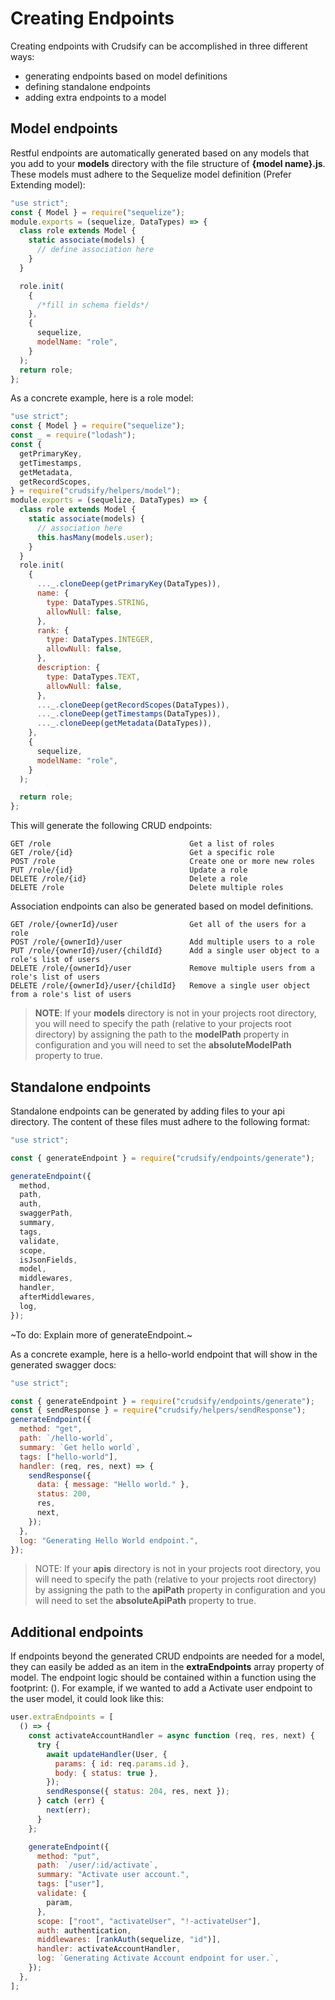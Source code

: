 # Creating Endpoints

Creating endpoints with Crudsify can be accomplished in three different ways:

- generating endpoints based on model definitions
- defining standalone endpoints
- adding extra endpoints to a model

## Model endpoints

Restful endpoints are automatically generated based on any models that you add to your **models** directory with the file structure of **\{model name\}.js**. These models must adhere to the Sequelize model definition (Prefer Extending model):

```js
"use strict";
const { Model } = require("sequelize");
module.exports = (sequelize, DataTypes) => {
  class role extends Model {
    static associate(models) {
      // define association here
    }
  }

  role.init(
    {
      /*fill in schema fields*/
    },
    {
      sequelize,
      modelName: "role",
    }
  );
  return role;
};
```

As a concrete example, here is a role model:

```js filename="models/role.js"
"use strict";
const { Model } = require("sequelize");
const _ = require("lodash");
const {
  getPrimaryKey,
  getTimestamps,
  getMetadata,
  getRecordScopes,
} = require("crudsify/helpers/model");
module.exports = (sequelize, DataTypes) => {
  class role extends Model {
    static associate(models) {
      // association here
      this.hasMany(models.user);
    }
  }
  role.init(
    {
      ..._.cloneDeep(getPrimaryKey(DataTypes)),
      name: {
        type: DataTypes.STRING,
        allowNull: false,
      },
      rank: {
        type: DataTypes.INTEGER,
        allowNull: false,
      },
      description: {
        type: DataTypes.TEXT,
        allowNull: false,
      },
      ..._.cloneDeep(getRecordScopes(DataTypes)),
      ..._.cloneDeep(getTimestamps(DataTypes)),
      ..._.cloneDeep(getMetadata(DataTypes)),
    },
    {
      sequelize,
      modelName: "role",
    }
  );

  return role;
};
```

This will generate the following CRUD endpoints:

```
GET /role                               Get a list of roles
GET /role/{id}                          Get a specific role
POST /role                              Create one or more new roles
PUT /role/{id}                          Update a role
DELETE /role/{id}                       Delete a role
DELETE /role                            Delete multiple roles
```

Association endpoints can also be generated based on model definitions.

```
GET /role/{ownerId}/user                Get all of the users for a role
POST /role/{ownerId}/user               Add multiple users to a role
PUT /role/{ownerId}/user/{childId}      Add a single user object to a role's list of users
DELETE /role/{ownerId}/user             Remove multiple users from a role's list of users
DELETE /role/{ownerId}/user/{childId}   Remove a single user object from a role's list of users
```

> **NOTE**: If your **models** directory is not in your projects root directory, you will need to specify the path (relative to your projects root directory) by assigning the path to the **modelPath** property in configuration and you will need to set the **absoluteModelPath** property to true.

## Standalone endpoints

Standalone endpoints can be generated by adding files to your api directory. The content of these files must adhere to the following format:

```js
"use strict";

const { generateEndpoint } = require("crudsify/endpoints/generate");

generateEndpoint({
  method,
  path,
  auth,
  swaggerPath,
  summary,
  tags,
  validate,
  scope,
  isJsonFields,
  model,
  middlewares,
  handler,
  afterMiddlewares,
  log,
});
```

~To do: Explain more of generateEndpoint.~

As a concrete example, here is a hello-world endpoint that will show in the generated swagger docs:

```js filename="apis/hello.js"
"use strict";

const { generateEndpoint } = require("crudsify/endpoints/generate");
const { sendResponse } = require("crudsify/helpers/sendResponse");
generateEndpoint({
  method: "get",
  path: `/hello-world`,
  summary: `Get hello world`,
  tags: ["hello-world"],
  handler: (req, res, next) => {
    sendResponse({
      data: { message: "Hello world." },
      status: 200,
      res,
      next,
    });
  },
  log: "Generating Hello World endpoint.",
});
```

> NOTE: If your **apis** directory is not in your projects root directory, you will need to specify the path (relative to your projects root directory) by assigning the path to the **apiPath** property in configuration and you will need to set the **absoluteApiPath** property to true.

## Additional endpoints

If endpoints beyond the generated CRUD endpoints are needed for a model, they can easily be added as an item in the **extraEndpoints** array property of model. The endpoint logic should be contained within a function using the footprint: (). For example, if we wanted to add a Activate user endpoint to the user model, it could look like this:

```js filename="models/user.js"
user.extraEndpoints = [
  () => {
    const activateAccountHandler = async function (req, res, next) {
      try {
        await updateHandler(User, {
          params: { id: req.params.id },
          body: { status: true },
        });
        sendResponse({ status: 204, res, next });
      } catch (err) {
        next(err);
      }
    };

    generateEndpoint({
      method: "put",
      path: `/user/:id/activate`,
      summary: "Activate user account.",
      tags: ["user"],
      validate: {
        param,
      },
      scope: ["root", "activateUser", "!-activateUser"],
      auth: authentication,
      middlewares: [rankAuth(sequelize, "id")],
      handler: activateAccountHandler,
      log: `Generating Activate Account endpoint for user.`,
    });
  },
];
```

